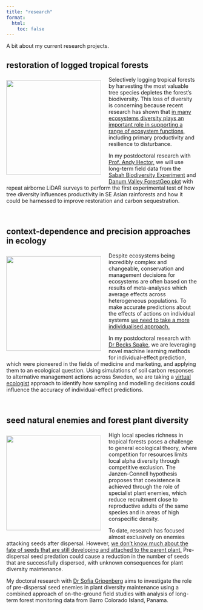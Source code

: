 ```yaml
---
title: "research"
format:
  html:
    toc: false
---
```

A bit about my current research projects.

## restoration of logged tropical forests
<img src="images/sabah.jpg" width = 250 align = left hspace="20" vspace="10" style="margin-left: 0; overflow: hidden; white-space: nowrap;" class = "researchimage-container">
Selectively logging tropical forests by harvesting the most valuable tree species depletes the forest's biodiversity. This loss of diversity is concerning because recent research has shown that [in many ecosystems diversity plays an important role in supporting a range of ecosystem functions,](https://doi.org/10.1038/nature22899) including primary productivity and resilience to disturbance.  

In my postdoctoral research with [Prof. Andy Hector,](https://www.biology.ox.ac.uk/people/andrew-hector) we will use long-term field data from the [Sabah Biodiversity Experiment](http://www.sabahbiodiversityexperiment.org) and [Danum Valley ForestGeo plot](https://forestgeo.si.edu/sites/asia/danum-valley) with repeat airborne LiDAR surveys to perform the first experimental test of how tree diversity influences productivity in SE Asian rainforests and how it could be harnessed to improve restoration and carbon sequestration.   

<br clear="all">

## context-dependence and precision approaches in ecology
<img src="images/sweden.jpg" width = 250 align = left hspace="20" vspace="10" style="margin-left: 0" class = "researchimage-container">
Despite ecosystems being incredibly complex and changeable, conservation and management decisions for ecosystems are often based on the results of meta-analyses which average effects across heterogeneous populations. To make accurate predictions about the effects of actions on individual systems [we need to take a more individualised approach.](https://doi.org/10.1038/s41559-022-01891-z) 

In my postdoctoral research with [Dr Becks Spake](https://www.reading.ac.uk/ecology/staff/rebecca-spake), we are leveraging novel machine learning methods for individual-effect prediction, which were pioneered in the fields of medicine and marketing, and applying them to an ecological question. Using simulations of soil carbon responses to alternative management actions across Sweden, we are taking a [virtual ecologist](https://doi.org/10.1111/j.1600-0706.2009.18284.x) approach to identify how sampling and modelling decisions could influence the accuracy of individual-effect predictions.     

<br clear="all">

## seed natural enemies and forest plant diversity
<img src="images/bci.jpg" width = 250 align = left hspace="20" vspace="10" style="margin-left: 0; overflow: hidden; white-space: nowrap;" class = "researchimage-container">
High local species richness in tropical forests poses a challenge to general ecological theory, where competition for resources limits local alpha diversity through competitive exclusion. The Janzen-Connell hypothesis proposes that coexistence is achieved through the role of specialist plant enemies, which reduce recruitment close to reproductive adults of the same species and in areas of high conspecific density.

To date, research has focused almost exclusively on enemies attacking seeds after dispersal. However, [we don’t know much about the fate of seeds that are still developing and attached to the parent plant.](https://doi.org/10.1111/btp.12602) Pre-dispersal seed predation could cause a reduction in the number of seeds that are successfully dispersed, with unknown consequences for plant diversity maintenance. 

My doctoral research with [Dr Sofia Gripenberg](https://www.reading.ac.uk/ecology/staff/sofia-gripenberg) aims to investigate the role of pre-dispersal seed enemies in plant diversity maintenance using a combined approach of on-the-ground field studies with analysis of long-term forest monitoring data from Barro Colorado Island, Panama.   
